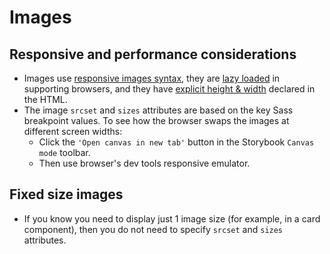 
# Images

## Responsive and performance considerations
- Images use [responsive images syntax](https://css-tricks.com/a-guide-to-the-responsive-images-syntax-in-html/), they are [lazy loaded](https://developer.mozilla.org/en-US/docs/Web/Performance/Lazy_loading) in supporting browsers, and they have [explicit height & width](https://www.smashingmagazine.com/2020/03/setting-height-width-images-important-again/) declared in the HTML.
- The image `srcset` and `sizes` attributes are based on the key Sass breakpoint values. To see how the browser swaps the images at different screen widths:
    - Click the `'Open canvas in new tab'` button in the Storybook `Canvas mode` toolbar.
    - Then use browser's dev tools responsive emulator.

<Preview>
    <Story id="ui-components-images--responsive-image" />
</Preview>

## Fixed size images
- If you know you need to display just 1 image size (for example, in a card component), then you do not need to specify `srcset` and `sizes` attributes.

<Preview>
    <Story id="ui-components-images--fixed-size-image" />
</Preview>
